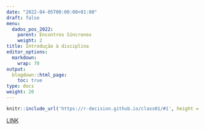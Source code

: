 ```yaml
---
date: "2022-04-05T00:00:00+01:00"
draft: false
menu:
  dados_pos_2022:
    parent: Encontros Síncronos
    weight: 2
title: Introdução à disciplina
editor_options: 
  markdown: 
    wrap: 70
output: 
  blogdown::html_page:
    toc: true
type: docs
weight: 20
---
```


```r
knitr::include_url('https://r-decision.github.io/class01/#1', height = "400px")
```

[LINK](https://r-decision.github.io/class01/#1)

